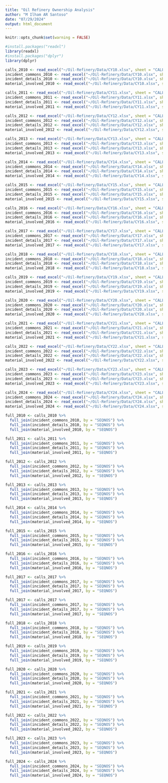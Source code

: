 ```yaml
---
title: "Oil Refinery Ownership Analysis"
author: "M Ilham AR Santoso"
date: "07/29/2024"
output: html_document
---
```


```r
knitr::opts_chunk$set(warning = FALSE)
```

```r
#install.packages("readxl")
library(readxl)
#install.packages("dplyr")
library(dplyr)
```

```r
calls_2010 <- read_excel("~/Oil-Refinery/Data/CY10.xlsx", sheet = "CALLS", na = "NA")
incident_commons_2010 <- read_excel("~/Oil-Refinery/Data/CY10.xlsx", sheet = "INCIDENT_COMMONS", na = "NA")
incident_details_2010 <- read_excel("~/Oil-Refinery/Data/CY10.xlsx", sheet = "INCIDENT_DETAILS", na = "NA")
material_involved_2010 <- read_excel("~/Oil-Refinery/Data/CY10.xlsx", sheet = "MATERIAL_INVOLVED", na = "NA")

calls_2011 <- read_excel("~/Oil-Refinery/Data/CY11.xlsx", sheet = "CALLS", na = "NA")
incident_commons_2011 <- read_excel("~/Oil-Refinery/Data/CY11.xlsx", sheet = "INCIDENT_COMMONS", na = "NA")
incident_details_2011 <- read_excel("~/Oil-Refinery/Data/CY11.xlsx", sheet = "INCIDENT_DETAILS", na = "NA")
material_involved_2011 <- read_excel("~/Oil-Refinery/Data/CY11.xlsx", sheet = "MATERIAL_INVOLVED", na = "NA")

calls_2012 <- read_excel("~/Oil-Refinery/Data/CY12.xlsx", sheet = "CALLS", na = "NA")
incident_commons_2012 <- read_excel("~/Oil-Refinery/Data/CY12.xlsx", sheet = "INCIDENT_COMMONS", na = "NA")
incident_details_2012 <- read_excel("~/Oil-Refinery/Data/CY12.xlsx", sheet = "INCIDENT_DETAILS", na = "NA")
material_involved_2012 <- read_excel("~/Oil-Refinery/Data/CY12.xlsx", sheet = "MATERIAL_INVOLVED", na = "NA")

calls_2013 <- read_excel("~/Oil-Refinery/Data/CY13.xlsx", sheet = "CALLS", na = "NA")
incident_commons_2013 <- read_excel("~/Oil-Refinery/Data/CY13.xlsx", sheet = "INCIDENT_COMMONS", na = "NA")
incident_details_2013 <- read_excel("~/Oil-Refinery/Data/CY13.xlsx", sheet = "INCIDENT_DETAILS", na = "NA")
material_involved_2013 <- read_excel("~/Oil-Refinery/Data/CY13.xlsx", sheet = "MATERIAL_INVOLVED", na = "NA")

calls_2014 <- read_excel("~/Oil-Refinery/Data/CY14.xlsx", sheet = "CALLS", na = "NA")
incident_commons_2014 <- read_excel("~/Oil-Refinery/Data/CY14.xlsx", sheet = "INCIDENT_COMMONS", na = "NA")
incident_details_2014 <- read_excel("~/Oil-Refinery/Data/CY14.xlsx", sheet = "INCIDENT_DETAILS", na = "NA")
material_involved_2014 <- read_excel("~/Oil-Refinery/Data/CY14.xlsx", sheet = "MATERIAL_INVOLVED", na = "NA")

calls_2015 <- read_excel("~/Oil-Refinery/Data/CY15.xlsx", sheet = "CALLS", na = "NA")
incident_commons_2015 <- read_excel("~/Oil-Refinery/Data/CY15.xlsx", sheet = "INCIDENT_COMMONS", na = "NA")
incident_details_2015 <- read_excel("~/Oil-Refinery/Data/CY15.xlsx", sheet = "INCIDENT_DETAILS", na = "NA")
material_involved_2015 <- read_excel("~/Oil-Refinery/Data/CY15.xlsx", sheet = "MATERIAL_INVOLVED", na = "NA")

calls_2016 <- read_excel("~/Oil-Refinery/Data/CY16.xlsx", sheet = "CALLS", na = "NA")
incident_commons_2016 <- read_excel("~/Oil-Refinery/Data/CY16.xlsx", sheet = "INCIDENT_COMMONS", na = "NA")
incident_details_2016 <- read_excel("~/Oil-Refinery/Data/CY16.xlsx", sheet = "INCIDENT_DETAILS", na = "NA")
material_involved_2016 <- read_excel("~/Oil-Refinery/Data/CY16.xlsx", sheet = "MATERIAL_INVOLVED", na = "NA")

calls_2017 <- read_excel("~/Oil-Refinery/Data/CY17.xlsx", sheet = "CALLS", na = "NA")
incident_commons_2017 <- read_excel("~/Oil-Refinery/Data/CY17.xlsx", sheet = "INCIDENT_COMMONS", na = "NA")
incident_details_2017 <- read_excel("~/Oil-Refinery/Data/CY17.xlsx", sheet = "INCIDENT_DETAILS", na = "NA")
material_involved_2017 <- read_excel("~/Oil-Refinery/Data/CY17.xlsx", sheet = "MATERIAL_INVOLVED", na = "NA")

calls_2018 <- read_excel("~/Oil-Refinery/Data/CY18.xlsx", sheet = "CALLS", na = "NA")
incident_commons_2018 <- read_excel("~/Oil-Refinery/Data/CY18.xlsx", sheet = "INCIDENT_COMMONS", na = "NA")
incident_details_2018 <- read_excel("~/Oil-Refinery/Data/CY18.xlsx", sheet = "INCIDENT_DETAILS", na = "NA")
material_involved_2018 <- read_excel("~/Oil-Refinery/Data/CY18.xlsx", sheet = "MATERIAL_INVOLVED", na = "NA")

calls_2019 <- read_excel("~/Oil-Refinery/Data/CY19.xlsx", sheet = "CALLS", na = "NA")
incident_commons_2019 <- read_excel("~/Oil-Refinery/Data/CY19.xlsx", sheet = "INCIDENT_COMMONS", na = "NA")
incident_details_2019 <- read_excel("~/Oil-Refinery/Data/CY19.xlsx", sheet = "INCIDENT_DETAILS", na = "NA")
material_involved_2019 <- read_excel("~/Oil-Refinery/Data/CY19.xlsx", sheet = "MATERIAL_INVOLVED", na = "NA")

calls_2020 <- read_excel("~/Oil-Refinery/Data/CY20.xlsx", sheet = "CALLS", na = "NA")
incident_commons_2020 <- read_excel("~/Oil-Refinery/Data/CY20.xlsx", sheet = "INCIDENT_COMMONS", na = "NA")
incident_details_2020 <- read_excel("~/Oil-Refinery/Data/CY20.xlsx", sheet = "INCIDENT_DETAILS", na = "NA")
material_involved_2020 <- read_excel("~/Oil-Refinery/Data/CY20.xlsx", sheet = "MATERIAL_INVOLVED", na = "NA")

calls_2021 <- read_excel("~/Oil-Refinery/Data/CY21.xlsx", sheet = "CALLS", na = "NA")
incident_commons_2021 <- read_excel("~/Oil-Refinery/Data/CY21.xlsx", sheet = "INCIDENT_COMMONS", na = "NA")
incident_details_2021 <- read_excel("~/Oil-Refinery/Data/CY21.xlsx", sheet = "INCIDENT_DETAILS", na = "NA")
material_involved_2021 <- read_excel("~/Oil-Refinery/Data/CY21.xlsx", sheet = "MATERIAL_INVOLVED", na = "NA")

calls_2022 <- read_excel("~/Oil-Refinery/Data/CY22.xlsx", sheet = "CALLS", na = "NA")
incident_commons_2022 <- read_excel("~/Oil-Refinery/Data/CY22.xlsx", sheet = "INCIDENT_COMMONS", na = "NA")
incident_details_2022 <- read_excel("~/Oil-Refinery/Data/CY22.xlsx", sheet = "INCIDENT_DETAILS", na = "NA")
material_involved_2022 <- read_excel("~/Oil-Refinery/Data/CY22.xlsx", sheet = "MATERIAL_INVOLVED", na = "NA")

calls_2023 <- read_excel("~/Oil-Refinery/Data/CY23.xlsx", sheet = "CALLS", na = "NA")
incident_commons_2023 <- read_excel("~/Oil-Refinery/Data/CY23.xlsx", sheet = "INCIDENT_COMMONS", na = "NA")
incident_details_2023 <- read_excel("~/Oil-Refinery/Data/CY23.xlsx", sheet = "INCIDENT_DETAILS", na = "NA")
material_involved_2023 <- read_excel("~/Oil-Refinery/Data/CY23.xlsx", sheet = "MATERIAL_INVOLVED", na = "NA")

calls_2024 <- read_excel("~/Oil-Refinery/Data/CY24.xlsx", sheet = "CALLS", na = "NA")
incident_commons_2024 <- read_excel("~/Oil-Refinery/Data/CY24.xlsx", sheet = "INCIDENT_COMMONS", na = "NA")
incident_details_2024 <- read_excel("~/Oil-Refinery/Data/CY24.xlsx", sheet = "INCIDENT_DETAILS", na = "NA")
material_involved_2024 <- read_excel("~/Oil-Refinery/Data/CY24.xlsx", sheet = "MATERIAL_INVOLVED", na = "NA")
```


```r
full_2010 <- calls_2010 %>%
  full_join(incident_commons_2010, by = "SEQNOS") %>%
  full_join(incident_details_2010, by = "SEQNOS") %>%
  full_join(material_involved_2010, by = "SEQNOS")

full_2011 <- calls_2011 %>%
  full_join(incident_commons_2011, by = "SEQNOS") %>%
  full_join(incident_details_2011, by = "SEQNOS") %>%
  full_join(material_involved_2011, by = "SEQNOS")

full_2012 <- calls_2012 %>%
  full_join(incident_commons_2012, by = "SEQNOS") %>%
  full_join(incident_details_2012, by = "SEQNOS") %>%
  full_join(material_involved_2012, by = "SEQNOS")

full_2013 <- calls_2013 %>%
  full_join(incident_commons_2013, by = "SEQNOS") %>%
  full_join(incident_details_2013, by = "SEQNOS") %>%
  full_join(material_involved_2013, by = "SEQNOS")

full_2014 <- calls_2014 %>%
  full_join(incident_commons_2014, by = "SEQNOS") %>%
  full_join(incident_details_2014, by = "SEQNOS") %>%
  full_join(material_involved_2014, by = "SEQNOS")

full_2015 <- calls_2015 %>%
  full_join(incident_commons_2015, by = "SEQNOS") %>%
  full_join(incident_details_2015, by = "SEQNOS") %>%
  full_join(material_involved_2015, by = "SEQNOS")

full_2016 <- calls_2016 %>%
  full_join(incident_commons_2016, by = "SEQNOS") %>%
  full_join(incident_details_2016, by = "SEQNOS") %>%
  full_join(material_involved_2016, by = "SEQNOS")

full_2017 <- calls_2017 %>%
  full_join(incident_commons_2017, by = "SEQNOS") %>%
  full_join(incident_details_2017, by = "SEQNOS") %>%
  full_join(material_involved_2017, by = "SEQNOS")

full_2017 <- calls_2017 %>%
  full_join(incident_commons_2017, by = "SEQNOS") %>%
  full_join(incident_details_2017, by = "SEQNOS") %>%
  full_join(material_involved_2017, by = "SEQNOS")

full_2018 <- calls_2018 %>%
  full_join(incident_commons_2018, by = "SEQNOS") %>%
  full_join(incident_details_2018, by = "SEQNOS") %>%
  full_join(material_involved_2018, by = "SEQNOS")

full_2019 <- calls_2019 %>%
  full_join(incident_commons_2019, by = "SEQNOS") %>%
  full_join(incident_details_2019, by = "SEQNOS") %>%
  full_join(material_involved_2019, by = "SEQNOS")

full_2020 <- calls_2020 %>%
  full_join(incident_commons_2020, by = "SEQNOS") %>%
  full_join(incident_details_2020, by = "SEQNOS") %>%
  full_join(material_involved_2020, by = "SEQNOS")

full_2021 <- calls_2021 %>%
  full_join(incident_commons_2021, by = "SEQNOS") %>%
  full_join(incident_details_2021, by = "SEQNOS") %>%
  full_join(material_involved_2021, by = "SEQNOS")

full_2022 <- calls_2022 %>%
  full_join(incident_commons_2022, by = "SEQNOS") %>%
  full_join(incident_details_2022, by = "SEQNOS") %>%
  full_join(material_involved_2022, by = "SEQNOS")

full_2023 <- calls_2023 %>%
  full_join(incident_commons_2023, by = "SEQNOS") %>%
  full_join(incident_details_2023, by = "SEQNOS") %>%
  full_join(material_involved_2023, by = "SEQNOS")

full_2024 <- calls_2024 %>%
  full_join(incident_commons_2024, by = "SEQNOS") %>%
  full_join(incident_details_2024, by = "SEQNOS") %>%
  full_join(material_involved_2024, by = "SEQNOS")
```

